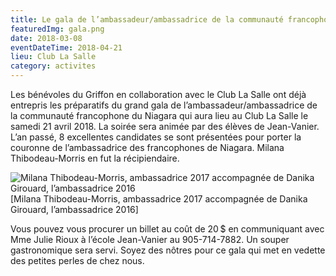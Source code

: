 ```yaml
---
title: Le gala de l’ambassadeur/ambassadrice de la communauté francophone du Niagara
featuredImg: gala.png
date: 2018-03-08
eventDateTime: 2018-04-21
lieu: Club La Salle
category: activites
---
```


Les bénévoles du Griffon en collaboration avec le Club La Salle ont déjà entrepris les préparatifs du grand gala de l’ambassadeur/ambassadrice de la communauté francophone du Niagara qui aura lieu au Club La Salle le samedi 21 avril 2018. La soirée sera animée par des élèves de Jean-Vanier. L’an passé, 8 excellentes candidates se sont présentées pour porter la couronne de l’ambassadrice des francophones de Niagara. Milana Thibodeau-Morris en fut la récipiendaire.

![Milana Thibodeau-Morris, ambassadrice 2017 accompagnée de Danika Girouard, l’ambassadrice 2016](gala.png)
[Milana Thibodeau-Morris, ambassadrice 2017 accompagnée de Danika Girouard, l’ambassadrice 2016]

Vous pouvez vous procurer un billet au coût de 20 $ en communiquant avec Mme Julie Rioux à l’école Jean-Vanier au 905-714-7882. Un souper gastronomique sera servi. Soyez des nôtres pour ce gala qui met en vedette des petites perles de chez nous.

